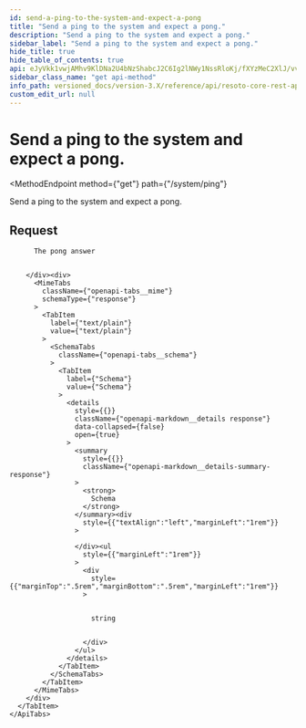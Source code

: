 ```yaml
---
id: send-a-ping-to-the-system-and-expect-a-pong
title: "Send a ping to the system and expect a pong."
description: "Send a ping to the system and expect a pong."
sidebar_label: "Send a ping to the system and expect a pong."
hide_title: true
hide_table_of_contents: true
api: eJyVkk1vwjAMhv9KlDNa2U4bNzShabcJ2C6Ig2lNWy1NssRloKj/fXYzMeC2XlJ/vvaTJE1QRz3b6HiKhJ3eTnTA6J2NyO6kH6ZTOSqMZWg9tc7qmV43qDilVmDjNwY90aWzhJYklfBIhTfQWrFi2WAHo//kkWsjhdbWXIJH6LwRl7TSg3yTG6EV2kqB8lyhyCli3TwnK1cKjx5Lkjg3uOOWHVLjKq6rkdj0QA0bRS4pfNaNGA4YZOek+2A4oSHycVYUqXGRhlnyLtDAmQcILexMBiGxTGIPveFfbVwJZnTz3FJzHX58YnS8ExNt7d6NCFoaF15idLzOswuolovVWs3fXkWPx8p7f9znnpE6GDFa6PD/PK5gnm/g4oJYZESQflmdnwGLCy2ePe+90SntIOJ7MMMg7q8ew4n92z9MYnHDBqHiNyF4P5FT9Lws0dPI0/S3A2wvbu1lsWZgP+Jk3ys=
sidebar_class_name: "get api-method"
info_path: versioned_docs/version-3.X/reference/api/resoto-core-rest-api
custom_edit_url: null
---
```



<h1
  className={"openapi__heading"}
>
  Send a ping to the system and expect a pong.
</h1>

<MethodEndpoint
  method={"get"}
  path={"/system/ping"}
>
  
</MethodEndpoint>

Send a ping to the system and expect a pong.

## Request

<div>
  <div>
    <ApiTabs>
      <TabItem
        label={"200"}
        value={"200"}
      >
        <div>
          
          
          The pong answer
          
          
        </div><div>
          <MimeTabs
            className={"openapi-tabs__mime"}
            schemaType={"response"}
          >
            <TabItem
              label={"text/plain"}
              value={"text/plain"}
            >
              <SchemaTabs
                className={"openapi-tabs__schema"}
              >
                <TabItem
                  label={"Schema"}
                  value={"Schema"}
                >
                  <details
                    style={{}}
                    className={"openapi-markdown__details response"}
                    data-collapsed={false}
                    open={true}
                  >
                    <summary
                      style={{}}
                      className={"openapi-markdown__details-summary-response"}
                    >
                      <strong>
                        Schema
                      </strong>
                    </summary><div
                      style={{"textAlign":"left","marginLeft":"1rem"}}
                    >
                      
                    </div><ul
                      style={{"marginLeft":"1rem"}}
                    >
                      <div
                        style={{"marginTop":".5rem","marginBottom":".5rem","marginLeft":"1rem"}}
                      >
                        
                        
                        string
                        
                        
                      </div>
                    </ul>
                  </details>
                </TabItem>
              </SchemaTabs>
            </TabItem>
          </MimeTabs>
        </div>
      </TabItem>
    </ApiTabs>
  </div>
</div>
